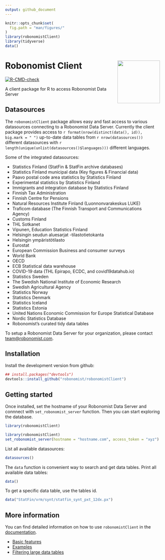 ```yaml
---
output: github_document
---
```


```r
knitr::opts_chunk$set(
  fig.path = "man/figures/"
)
library(robonomistClient)
library(tidyverse)
data()
```

# Robonomist Client <a href='https://robonomist.com'><img src='man/figures/logo.png' align="right" height="138.5" /></a>

 <!-- badges: start -->
  [![R-CMD-check](https://github.com/robonomist/robonomistClient/workflows/R-CMD-check/badge.svg)](https://github.com/robonomist/robonomistClient/actions)
  <!-- badges: end -->

A client package for R to access Robonomist Data Server

## Datasources

The `robonomistClient` package allows easy and fast access to various datasources connecting to a Robonomist Data Server. Currently the client package provides access to `r format(nrow(distinct(data(), id)), big.mark = " ")` up-to-date data tables from `r nrow(datasources())` different datasources with `r length(unique(unlist(datasources()$languages)))` different languages.

Some of the integrated datasources:

* Statistics Finland (StatFin & StatFin archive databases)
* Statistics Finland municipal data (Key figures & Financial data)
* Paavo postal code area statistics by Statistics Finland
* Experimental statistics by Statistics Finland
* Immigrants and integration database by Statistics Finland
* Finnish Tax Administration
* Finnish Centre for Pensions
* Natural Resources Institute Finland (Luonnonvarakeskus LUKE)
* Traficom database (The Finnish Transport and Communications Agency)
* Customs Finland
* THL Sotkanet
* Vipunen, Education Statistics Finland
* Helsingin seudun aluesarjat -tilastotietokanta
* Helsingin ympäristötilasto
* Eurostat
* European Commission Business and consumer surveys
* World Bank
* OECD
* ECB Statistical data warehouse
* COVID-19 data (THL Epirapo, ECDC, and covid19datahub.io)
* Statistics Sweden
* The Swedish National Institute of Economic Research
* Swedish Agricultural Agency
* Statistics Norway
* Statistics Denmark
* Statistics Iceland
* Statistics Estonia
* United Nations Economic Commission for Europe Statistical Database
* Nordic Statistics Database
* Robonomist's curated tidy data tables

To setup a Robonomist Data Server for your organization, please contact <team@robonomist.com>.

## Installation

Install the development version from github:

```r
## install.packages("devtools")
devtools::install_github("robonomist/robonomistClient")
```

## Getting started

Once installed, set the hostname of your Robonomist Data Server and connnect with `set_robonomist_server` function. Then you can start exploring the database. 

```r
library(robonomistClient)
```


```r
library(robonomistClient)
set_robonomist_server(hostname = "hostname.com", access_token = "xyz")
```

List all available datasources:
```r
datasources()
```

The `data` function is convenient way to search and get data tables. Print all available data tables:
```r
data()
```

To get a specific data table, use the tables id.
```r
data("StatFin/vrm/synt/statfin_synt_pxt_12dx.px")
```

## More information

You can find detailed information on how to use `robonomistClient` in the [documentation](https://robonomist.github.io/robonomistClient).

* [Basic features](https://robonomist.github.io/robonomistClient/articles/basic_features.html)
* [Examples](https://robonomist.github.io/robonomistClient/articles/examples.html)
* [Filtering large data tables](https://robonomist.github.io/robonomistClient/articles/filtering.html)
